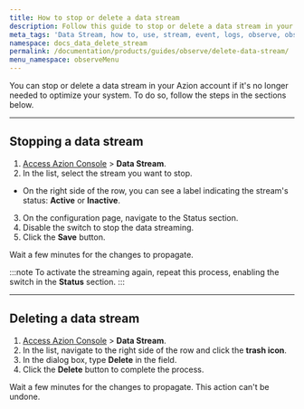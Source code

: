 ```yaml
---
title: How to stop or delete a data stream
description: Follow this guide to stop or delete a data stream in your Azion account.
meta_tags: 'Data Stream, how to, use, stream, event, logs, observe, observability'
namespace: docs_data_delete_stream
permalink: /documentation/products/guides/observe/delete-data-stream/
menu_namespace: observeMenu
---
```


You can stop or delete a data stream in your Azion account if it's no longer needed to optimize your system. To do so, follow the steps in the sections below.

---

## Stopping a data stream

1. [Access Azion Console](https://console.azion.com/) > **Data Stream**.
2. In the list, select the stream you want to stop.
  - On the right side of the row, you can see a label indicating the stream's status: **Active** or **Inactive**.
3. On the configuration page, navigate to the Status section.
4. Disable the switch to stop the data streaming.
5. Click the **Save** button. 

Wait a few minutes for the changes to propagate.

:::note
To activate the streaming again, repeat this process, enabling the switch in the **Status** section.
:::

---

## Deleting a data stream

1. [Access Azion Console](https://console.azion.com/) > **Data Stream**.
2. In the list, navigate to the right side of the row and click the **trash icon**.
3. In the dialog box, type **Delete** in the field.
4. Click the **Delete** button to complete the process.

Wait a few minutes for the changes to propagate. This action can't be undone.

